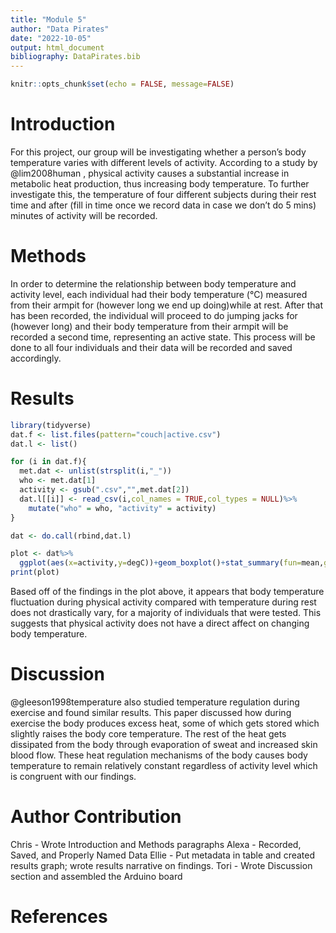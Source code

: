 ```yaml
---
title: "Module 5"
author: "Data Pirates"
date: "2022-10-05"
output: html_document
bibliography: DataPirates.bib
---
```


```r
knitr::opts_chunk$set(echo = FALSE, message=FALSE)
```

# Introduction
For this project, our group will be investigating whether a person's body temperature varies with different levels of activity. According to a study by @lim2008human , physical activity causes a substantial increase in metabolic heat production, thus increasing body temperature. To further investigate this, the temperature of four different subjects during their rest time and after (fill in time once we record data in case we don't do 5 mins) minutes of activity will be recorded. 

# Methods
In order to determine the relationship between body temperature and activity level, each individual had their body temperature (°C) measured from their armpit for (however long we end up doing)while at rest. After that has been recorded, the individual will proceed to do jumping jacks for (however long) and their body temperature from their armpit will be recorded a second time, representing an active state. This process will be done to all four individuals and their data will be recorded and saved accordingly. 

# Results
```r
library(tidyverse)
dat.f <- list.files(pattern="couch|active.csv")
dat.l <- list()
```
```r
for (i in dat.f){
  met.dat <- unlist(strsplit(i,"_"))
  who <- met.dat[1]
  activity <- gsub(".csv","",met.dat[2])
  dat.l[[i]] <- read_csv(i,col_names = TRUE,col_types = NULL)%>%
    mutate("who" = who, "activity" = activity)
}
```
```r
dat <- do.call(rbind,dat.l)

```
```r
plot <- dat%>%
  ggplot(aes(x=activity,y=degC))+geom_boxplot()+stat_summary(fun=mean,geom="point",size=3)+geom_errorbar(aes(ymin=degC-sd(degC), ymax=degC+sd(degC)),width=.002)+ylab("Body Temperature (Degrees Celsius)")+facet_grid(.~who)
print(plot)
```

Based off of the findings in the plot above, it appears that body temperature fluctuation during physical activity compared with temperature during rest does not drastically vary, for a majority of individuals that were tested. This suggests that physical activity does not have a direct affect on changing body temperature. 

# Discussion
@gleeson1998temperature also studied temperature regulation during exercise and found similar results. This paper discussed how during exercise the body produces excess heat, some of which gets stored which slightly raises the body core temperature. The rest of the heat gets dissipated from the body through evaporation of sweat and increased skin blood flow. These heat regulation mechanisms of the body causes body temperature to remain relatively constant regardless of activity level which is congruent with our findings.

# Author Contribution
Chris - Wrote Introduction and Methods paragraphs
Alexa - Recorded, Saved, and Properly Named Data
Ellie - Put metadata in table and created results graph; wrote results narrative on findings. 
Tori - Wrote Discussion section and assembled the Arduino board

# References

